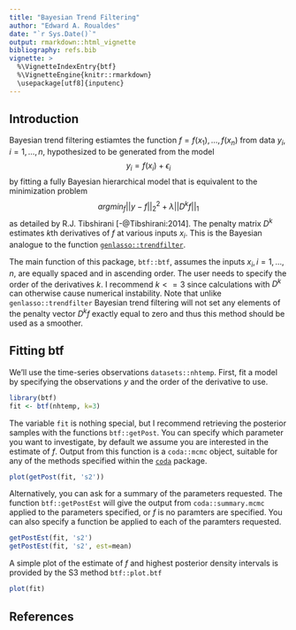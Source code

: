 ```yaml
---
title: "Bayesian Trend Filtering"
author: "Edward A. Roualdes"
date: "`r Sys.Date()`"
output: rmarkdown::html_vignette
bibliography: refs.bib
vignette: >
  %\VignetteIndexEntry{btf}
  %\VignetteEngine{knitr::rmarkdown}
  \usepackage[utf8]{inputenc}
---
```


## Introduction

Bayesian trend filtering estiamtes the function $f = f(x_1), \ldots, f(x_n)$ from data $y_i, i=1, \ldots, n$, hypothesized to be generated from the model $$y_i = f(x_i) + \epsilon_i$$ by fitting a fully Bayesian hierarchical model that is equivalent to the minimization problem $$argmin_f ||y - f||_2^2 + \lambda||D^k f||_1$$ as detailed by R.J. Tibshirani [-@Tibshirani:2014].  The penalty matrix $D^k$ estimates $k$th derivatives of $f$ at various inputs $x_i$.  This is the Bayesian analogue to the function [`genlasso::trendfilter`](https://cran.r-project.org/package=genlasso).

The main function of this package, `btf::btf`, assumes the inputs $x_i, i=1, \ldots, n$, are equally spaced and in ascending order.  The user needs to specify the order of the derivatives $k$.  I recommend $k<=3$ since calculations with $D^k$ can otherwise cause numerical instability.  Note that unlike `genlasso::trendfilter` Bayesian trend filtering will not set any elements of the penalty vector $D^k f$ exactly equal to zero and thus this method should be used as a smoother.

## Fitting btf

We'll use the time-series observations `datasets::nhtemp`.  First, fit a model by specifying the observations $y$ and the order of the derivative to use.

```r
library(btf)
fit <- btf(nhtemp, k=3)
```

The variable `fit` is nothing special, but I recommend retrieving the posterior samples with the functions `btf::getPost`.  You can specify which parameter you want to investigate, by default we assume you are interested in the estimate of $f$.  Output from this function is a `coda::mcmc` object, suitable for any of the methods specified within the [`coda`](https://cran.r-project.org/package=coda) package.

```r
plot(getPost(fit, 's2'))
```

Alternatively, you can ask for a summary of the parameters requested.  The function `btf::getPostEst` will give the output from `coda::summary.mcmc` applied to the parameters specified, or $f$ is no paramters are specified.  You can also specify a function be applied to each of the paramters requested.

```r
getPostEst(fit, 's2')
getPostEst(fit, 's2', est=mean)
```

A simple plot of the estimate of $f$ and highest posterior density intervals is provided by the S3 method `btf::plot.btf`

```r
plot(fit)

```

## References
